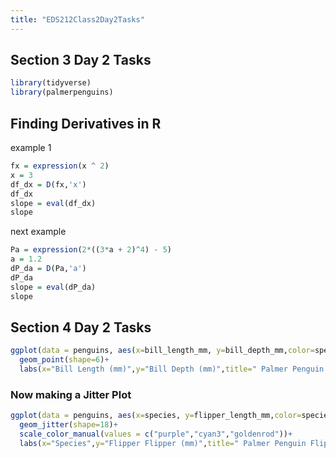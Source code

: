 ```yaml
---
title: "EDS212Class2Day2Tasks"
---
```


## Section 3 Day 2 Tasks

```r
library(tidyverse)
library(palmerpenguins)
```

## Finding Derivatives in R

example 1

```r
fx = expression(x ^ 2)
x = 3
df_dx = D(fx,'x')
df_dx
slope = eval(df_dx)
slope
```

next example

```r
Pa = expression(2*((3*a + 2)^4) - 5)
a = 1.2
dP_da = D(Pa,'a')
dP_da
slope = eval(dP_da)
slope
```

## Section 4 Day 2 Tasks

```r
ggplot(data = penguins, aes(x=bill_length_mm, y=bill_depth_mm,color=species))+
  geom_point(shape=6)+
  labs(x="Bill Length (mm)",y="Bill Depth (mm)",title=" Palmer Penguin Bill Length versus Depth")
```

### Now making a Jitter Plot

```r
ggplot(data = penguins, aes(x=species, y=flipper_length_mm,color=species))+
  geom_jitter(shape=18)+
  scale_color_manual(values = c("purple","cyan3","goldenrod"))+
  labs(x="Species",y="Flipper Flipper (mm)",title=" Palmer Penguin Flipper Length of Species")
```
